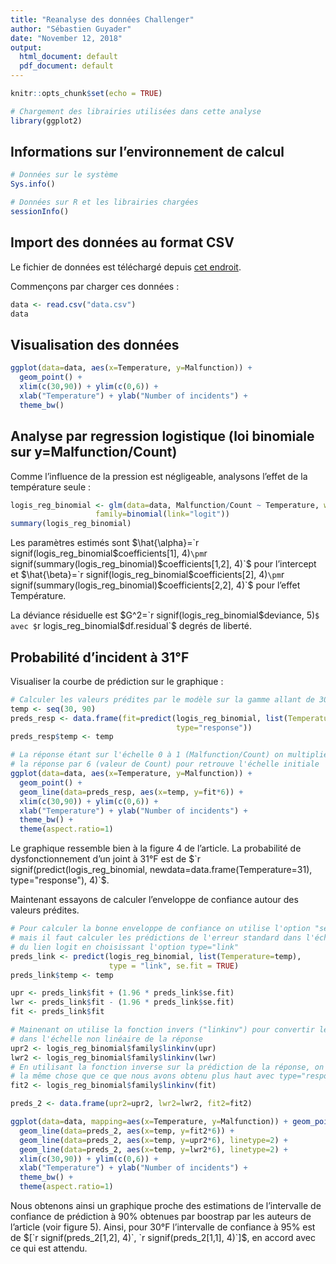 ```yaml
---
title: "Reanalyse des données Challenger"
author: "Sébastien Guyader"
date: "November 12, 2018"
output:
  html_document: default
  pdf_document: default
---
```


```r
knitr::opts_chunk$set(echo = TRUE)

# Chargement des librairies utilisées dans cette analyse
library(ggplot2)
```

## Informations sur l'environnement de calcul

```r
# Données sur le système
Sys.info()

# Données sur R et les librairies chargées
sessionInfo()
```

## Import des données au format CSV

Le fichier de données est téléchargé depuis [cet endroit](https://app-learninglab.inria.fr/gitlab/moocrr-session1/moocrr-reproducibility-study/raw/master/data/shuttle.csv).

Commençons par charger ces données :

```r
data <- read.csv("data.csv")
data
```

## Visualisation des données

```r
ggplot(data=data, aes(x=Temperature, y=Malfunction)) +
  geom_point() +
  xlim(c(30,90)) + ylim(c(0,6)) +
  xlab("Temperature") + ylab("Number of incidents") +
  theme_bw()
```

## Analyse par regression logistique (loi binomiale sur y=Malfunction/Count)


Comme l'influence de la pression est négligeable, analysons l'effet de la température seule :

```r
logis_reg_binomial <- glm(data=data, Malfunction/Count ~ Temperature, weights=Count, 
                   family=binomial(link="logit"))
summary(logis_reg_binomial)
```

Les paramètres estimés sont $\hat{\alpha}=`r signif(logis_reg_binomial$coefficients[1], 4)` \pm `r signif(summary(logis_reg_binomial)$coefficients[1,2], 4)`$ pour l'intercept et $\hat{\beta}=`r signif(logis_reg_binomial$coefficients[2], 4)` \pm `r signif(summary(logis_reg_binomial)$coefficients[2,2], 4)`$ pour l'effet Température.

La déviance résiduelle est $G^2=`r signif(logis_reg_binomial$deviance, 5)`$ avec $`r logis_reg_binomial$df.residual`$ degrés de liberté.

## Probabilité d'incident à 31°F

Visualiser la courbe de prédiction sur le graphique :

```r
# Calculer les valeurs prédites par le modèle sur la gamme allant de 30 à 90°F
temp <- seq(30, 90)
preds_resp <- data.frame(fit=predict(logis_reg_binomial, list(Temperature=temp),
                                     type="response"))
preds_resp$temp <- temp

# La réponse étant sur l'échelle 0 à 1 (Malfunction/Count) on multiplie
# la réponse par 6 (valeur de Count) pour retrouve l'échelle initiale
ggplot(data=data, aes(x=Temperature, y=Malfunction)) +
  geom_point() +
  geom_line(data=preds_resp, aes(x=temp, y=fit*6)) +
  xlim(c(30,90)) + ylim(c(0,6)) +
  xlab("Temperature") + ylab("Number of incidents") +
  theme_bw() +
  theme(aspect.ratio=1)
```

Le graphique ressemble bien à la figure 4 de l'article.
La probabilité de dysfonctionnement d'un joint à 31°F est de $`r signif(predict(logis_reg_binomial, newdata=data.frame(Temperature=31), type="response"), 4)`$.

Maintenant essayons de calculer l'enveloppe de confiance autour des valeurs prédites.

```r
# Pour calculer la bonne enveloppe de confiance on utilise l'option "se.fit=TRUE",
# mais il faut calculer les prédictions de l'erreur standard dans l'échelle linéaire
# du lien logit en choisissant l'option type="link"
preds_link <- predict(logis_reg_binomial, list(Temperature=temp),
                      type = "link", se.fit = TRUE)
preds_link$temp <- temp

upr <- preds_link$fit + (1.96 * preds_link$se.fit)
lwr <- preds_link$fit - (1.96 * preds_link$se.fit)
fit <- preds_link$fit

# Mainenant on utilise la fonction invers ("linkinv") pour convertir les valeurs
# dans l'échelle non linéaire de la réponse
upr2 <- logis_reg_binomial$family$linkinv(upr)
lwr2 <- logis_reg_binomial$family$linkinv(lwr)
# En utilisant la fonction inverse sur la prédiction de la réponse, on doit retrouver
# la même chose que ce que nous avons obtenu plus haut avec type="response"
fit2 <- logis_reg_binomial$family$linkinv(fit)

preds_2 <- data.frame(upr2=upr2, lwr2=lwr2, fit2=fit2)

ggplot(data=data, mapping=aes(x=Temperature, y=Malfunction)) + geom_point() +         
  geom_line(data=preds_2, aes(x=temp, y=fit2*6)) +
  geom_line(data=preds_2, aes(x=temp, y=upr2*6), linetype=2) + 
  geom_line(data=preds_2, aes(x=temp, y=lwr2*6), linetype=2) +
  xlim(c(30,90)) + ylim(c(0,6)) +
  xlab("Temperature") + ylab("Number of incidents") +
  theme_bw() +
  theme(aspect.ratio=1)
```

Nous obtenons ainsi un graphique proche des estimations de l'intervalle de confiance de prédiction à 90% obtenues par boostrap par les auteurs de l'article (voir figure 5).
Ainsi, pour 30°F l'intervalle de confiance à 95% est de $[`r signif(preds_2[1,2], 4)`, `r signif(preds_2[1,1], 4)`]$, en accord avec ce qui est attendu.